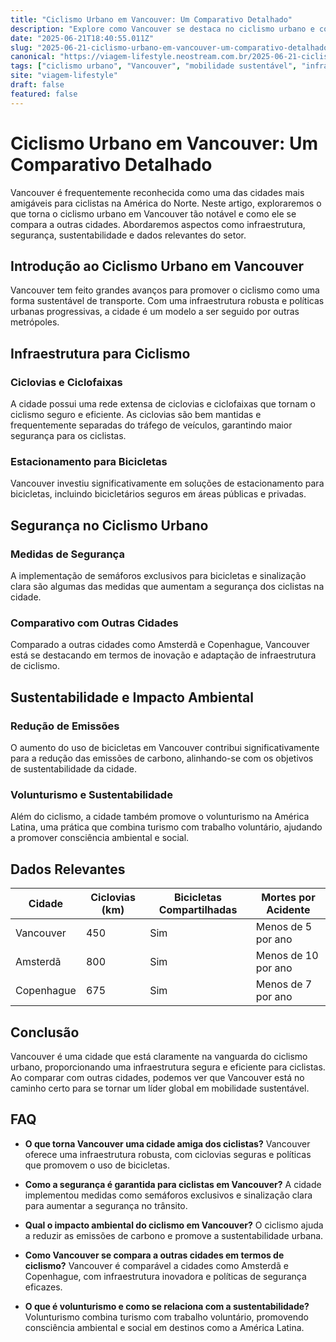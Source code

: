 ```yaml
---
title: "Ciclismo Urbano em Vancouver: Um Comparativo Detalhado"
description: "Explore como Vancouver se destaca no ciclismo urbano e compare com outras cidades, abordando infraestrutura, segurança e sustentabilidade."
date: "2025-06-21T18:40:55.011Z"
slug: "2025-06-21-ciclismo-urbano-em-vancouver-um-comparativo-detalhado"
canonical: "https://viagem-lifestyle.neostream.com.br/2025-06-21-ciclismo-urbano-em-vancouver-um-comparativo-detalhado"
tags: ["ciclismo urbano", "Vancouver", "mobilidade sustentável", "infraestrutura", "segurança no trânsito"]
site: "viagem-lifestyle"
draft: false
featured: false
---
```


# Ciclismo Urbano em Vancouver: Um Comparativo Detalhado

Vancouver é frequentemente reconhecida como uma das cidades mais amigáveis para ciclistas na América do Norte. Neste artigo, exploraremos o que torna o ciclismo urbano em Vancouver tão notável e como ele se compara a outras cidades. Abordaremos aspectos como infraestrutura, segurança, sustentabilidade e dados relevantes do setor.

## Introdução ao Ciclismo Urbano em Vancouver

Vancouver tem feito grandes avanços para promover o ciclismo como uma forma sustentável de transporte. Com uma infraestrutura robusta e políticas urbanas progressivas, a cidade é um modelo a ser seguido por outras metrópoles.

## Infraestrutura para Ciclismo

### Ciclovias e Ciclofaixas

A cidade possui uma rede extensa de ciclovias e ciclofaixas que tornam o ciclismo seguro e eficiente. As ciclovias são bem mantidas e frequentemente separadas do tráfego de veículos, garantindo maior segurança para os ciclistas.

### Estacionamento para Bicicletas

Vancouver investiu significativamente em soluções de estacionamento para bicicletas, incluindo bicicletários seguros em áreas públicas e privadas.

## Segurança no Ciclismo Urbano

### Medidas de Segurança

A implementação de semáforos exclusivos para bicicletas e sinalização clara são algumas das medidas que aumentam a segurança dos ciclistas na cidade.

### Comparativo com Outras Cidades

Comparado a outras cidades como Amsterdã e Copenhague, Vancouver está se destacando em termos de inovação e adaptação de infraestrutura de ciclismo.

## Sustentabilidade e Impacto Ambiental

### Redução de Emissões

O aumento do uso de bicicletas em Vancouver contribui significativamente para a redução das emissões de carbono, alinhando-se com os objetivos de sustentabilidade da cidade.

### Volunturismo e Sustentabilidade

Além do ciclismo, a cidade também promove o volunturismo na América Latina, uma prática que combina turismo com trabalho voluntário, ajudando a promover consciência ambiental e social.

## Dados Relevantes

| Cidade       | Ciclovias (km) | Bicicletas Compartilhadas | Mortes por Acidente |
|--------------|----------------|--------------------------|---------------------|
| Vancouver    | 450            | Sim                      | Menos de 5 por ano  |
| Amsterdã     | 800            | Sim                      | Menos de 10 por ano |
| Copenhague   | 675            | Sim                      | Menos de 7 por ano  |

## Conclusão

Vancouver é uma cidade que está claramente na vanguarda do ciclismo urbano, proporcionando uma infraestrutura segura e eficiente para ciclistas. Ao comparar com outras cidades, podemos ver que Vancouver está no caminho certo para se tornar um líder global em mobilidade sustentável.

## FAQ

- **O que torna Vancouver uma cidade amiga dos ciclistas?**
  Vancouver oferece uma infraestrutura robusta, com ciclovias seguras e políticas que promovem o uso de bicicletas.

- **Como a segurança é garantida para ciclistas em Vancouver?**
  A cidade implementou medidas como semáforos exclusivos e sinalização clara para aumentar a segurança no trânsito.

- **Qual o impacto ambiental do ciclismo em Vancouver?**
  O ciclismo ajuda a reduzir as emissões de carbono e promove a sustentabilidade urbana.

- **Como Vancouver se compara a outras cidades em termos de ciclismo?**
  Vancouver é comparável a cidades como Amsterdã e Copenhague, com infraestrutura inovadora e políticas de segurança eficazes.

- **O que é volunturismo e como se relaciona com a sustentabilidade?**
  Volunturismo combina turismo com trabalho voluntário, promovendo consciência ambiental e social em destinos como a América Latina.